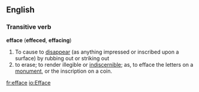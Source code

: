 ==English==
=== Transitive verb ===
'''efface''' ('''effeced''', '''effacing''')
# To cause to [[disappear]] (as anything impressed or inscribed upon a surface) by rubbing out or striking out
#to erase; to render illegible or [[indiscernible]]; as, to efface the letters on a [[monument]], or the inscription on a coin.

[[fr:efface]]
[[io:Efface]]